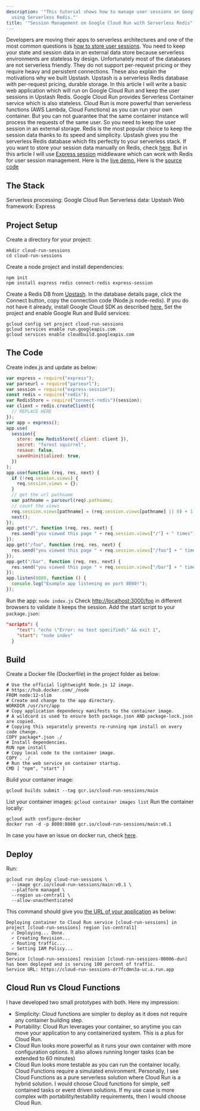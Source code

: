 ```yaml
---
description: '"This tutorial shows how to manage user sessions on Google Cloud Run
  using Serverless Redis."'
title: '"Session Management on Google Cloud Run with Serverless Redis"'
---
```

Developers are moving their apps to serverless architectures and one of the most
common questions is
[how to store user sessions](https://stackoverflow.com/questions/57711095/are-users-sessions-on-google-cloud-run-apps-directed-to-the-same-instance).
You need to keep your state and session data in an external data store because
serverless environments are stateless by design. Unfortunately most of the
databases are not serverless friendly. They do not support per-request pricing
or they require heavy and persistent connections. These also explain the
motivations why we built Upstash. Upstash is a serverless Redis database with
per-request pricing, durable storage.
In this article I will write a basic web application which will run on Google
Cloud Run and keep the user sessions in Upstash Redis. Google Cloud Run provides
Serverless Container service which is also stateless. Cloud Run is more powerful
than serverless functions (AWS Lambda, Cloud Functions) as you can run your own
container. But you can not guarantee that the same container instance will
process the requests of the same user. So you need to keep the user session in
an external storage. Redis is the most popular choice to keep the session data
thanks to its speed and simplicity. Upstash gives you the serverless Redis
database which fits perfectly to your serverless stack.
If you want to store your session data manually on Redis, check
[here](https://upstash.com/docs/redis/tutorials/using_google_cloud_functions). But in
this article I will use [Express session](https://github.com/expressjs/session)
middleware which can work with Redis for user session management.
Here is the [live demo.](https://cloud-run-sessions-dr7fcdmn3a-uc.a.run.app)
Here is the
[source code](https://github.com/upstash/examples/tree/master/examples/cloud-run-sessions)
## The Stack
Serverless processing: Google Cloud Run
Serverless data: Upstash
Web framework: Express
## Project Setup
Create a directory for your project:
```
mkdir cloud-run-sessions
cd cloud-run-sessions
```
Create a node project and install dependencies:
```
npm init
npm install express redis connect-redis express-session
```
Create a Redis DB from [Upstash](https://console.upstash.com). In the database
details page, click the Connect button, copy the connection code (Node.js
node-redis).
If you do not have it already, install Google Cloud SDK as described
[here.](https://cloud.google.com/sdk/docs/install) Set the project and enable
Google Run and Build services:
```
gcloud config set project cloud-run-sessions
gcloud services enable run.googleapis.com
gcloud services enable cloudbuild.googleapis.com
```
## The Code
Create index.js and update as below:
```javascript
var express = require("express");
var parseurl = require("parseurl");
var session = require("express-session");
const redis = require("redis");
var RedisStore = require("connect-redis")(session);
var client = redis.createClient({
  // REPLACE HERE
});
var app = express();
app.use(
  session({
    store: new RedisStore({ client: client }),
    secret: "forest squirrel",
    resave: false,
    saveUninitialized: true,
  })
);
app.use(function (req, res, next) {
  if (!req.session.views) {
    req.session.views = {};
  }
  // get the url pathname
  var pathname = parseurl(req).pathname;
  // count the views
  req.session.views[pathname] = (req.session.views[pathname] || 0) + 1;
  next();
});
app.get("/", function (req, res, next) {
  res.send("you viewed this page " + req.session.views["/"] + " times");
});
app.get("/foo", function (req, res, next) {
  res.send("you viewed this page " + req.session.views["/foo"] + " times");
});
app.get("/bar", function (req, res, next) {
  res.send("you viewed this page " + req.session.views["/bar"] + " times");
});
app.listen(8080, function () {
  console.log("Example app listening on port 8080!");
});
```
Run the app: `node index.js`
Check [http://localhost:3000/foo](http://localhost:3000/foo) in different
browsers to validate it keeps the session.
Add the start script to your `package.json`:
```json
"scripts": {
    "test": "echo \"Error: no test specified\" && exit 1",
    "start": "node index"
  }
```
## Build
Create a Docker file (Dockerfile) in the project folder as below:
```
# Use the official lightweight Node.js 12 image.
# https://hub.docker.com/_/node
FROM node:12-slim
# Create and change to the app directory.
WORKDIR /usr/src/app
# Copy application dependency manifests to the container image.
# A wildcard is used to ensure both package.json AND package-lock.json are copied.
# Copying this separately prevents re-running npm install on every code change.
COPY package*.json ./
# Install dependencies.
RUN npm install
# Copy local code to the container image.
COPY . ./
# Run the web service on container startup.
CMD [ "npm", "start" ]
```
Build your container image:
```
gcloud builds submit --tag gcr.io/cloud-run-sessions/main
```
List your container images: `gcloud container images list`
Run the container locally:
```
gcloud auth configure-docker
docker run -d -p 8080:8080 gcr.io/cloud-run-sessions/main:v0.1
```
In case you have an issue on docker run, check
[here](https://cloud.google.com/container-registry/docs/troubleshooting).
## Deploy
Run:
```
gcloud run deploy cloud-run-sessions \
  --image gcr.io/cloud-run-sessions/main:v0.1 \
  --platform managed \
  --region us-central1 \
  --allow-unauthenticated
```
This command should give you
[the URL of your application](https://cloud-run-sessions-dr7fcdmn3a-uc.a.run.app)
as below:
```
Deploying container to Cloud Run service [cloud-run-sessions] in project [cloud-run-sessions] region [us-central1]
  ✓ Deploying... Done.
  ✓ Creating Revision...
  ✓ Routing traffic...
  ✓ Setting IAM Policy...
Done.
Service [cloud-run-sessions] revision [cloud-run-sessions-00006-dun] has been deployed and is serving 100 percent of traffic.
Service URL: https://cloud-run-sessions-dr7fcdmn3a-uc.a.run.app
```
## Cloud Run vs Cloud Functions
I have developed two small prototypes with both. Here my impression:
- Simplicity: Cloud functions are simpler to deploy as it does not require any
  container building step.
- Portability: Cloud Run leverages your container, so anytime you can move your
  application to any containerized system. This is a plus for Cloud Run.
- Cloud Run looks more powerful as it runs your own container with more
  configuration options. It also allows running longer tasks (can be extended to
  60 minutes)
- Cloud Run looks more testable as you can run the container locally. Cloud
  Functions require a simulated environment.
Personally, I see Cloud Functions as a pure serverless solution where Cloud Run
is a hybrid solution. I would choose Cloud functions for simple, self contained
tasks or event driven solutions. If my use case is more complex with
portability/testability requirements, then I would choose Cloud Run.